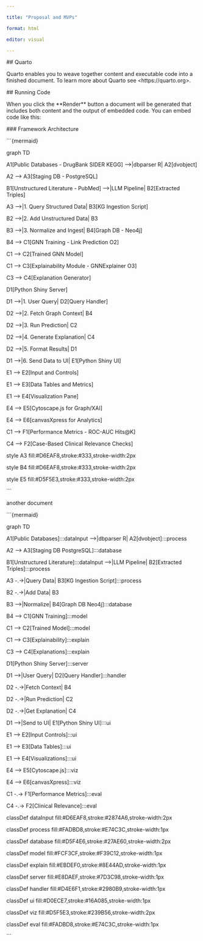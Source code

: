 ```yaml
---

title: "Proposal and MVPs"

format: html

editor: visual

---
```


\## Quarto

Quarto enables you to weave together content and executable code into a finished document. To learn more about Quarto see \<https://quarto.org\>.

\## Running Code

When you click the \*\*Render\*\* button a document will be generated that includes both content and the output of embedded code. You can embed code like this:

\### Framework Architecture

\`\`\`{mermaid}

graph TD

A1\[Public Databases - DrugBank SIDER KEGG\] --\>\|dbparser R\| A2\[dvobject\]

A2 --\> A3\[Staging DB - PostgreSQL\]

B1\[Unstructured Literature - PubMed\] --\>\|LLM Pipeline\| B2\[Extracted Triples\]

A3 --\>\|1. Query Structured Data\| B3\[KG Ingestion Script\]

B2 --\>\|2. Add Unstructured Data\| B3

B3 --\>\|3. Normalize and Ingest\| B4\[Graph DB - Neo4j\]

B4 --\> C1\[GNN Training - Link Prediction O2\]

C1 --\> C2\[Trained GNN Model\]

C1 --\> C3\[Explainability Module - GNNExplainer O3\]

C3 --\> C4\[Explanation Generator\]

D1\[Python Shiny Server\]

D1 --\>\|1. User Query\| D2\[Query Handler\]

D2 --\>\|2. Fetch Graph Context\| B4

D2 --\>\|3. Run Prediction\| C2

D2 --\>\|4. Generate Explanation\| C4

D2 --\>\|5. Format Results\| D1

D1 --\>\|6. Send Data to UI\| E1\[Python Shiny UI\]

E1 --\> E2\[Input and Controls\]

E1 --\> E3\[Data Tables and Metrics\]

E1 --\> E4\[Visualization Pane\]

E4 --\> E5\[Cytoscape.js for Graph/XAI\]

E4 --\> E6\[canvasXpress for Analytics\]

C1 --\> F1\[Performance Metrics - ROC-AUC Hits\@K\]

C4 --\> F2\[Case-Based Clinical Relevance Checks\]

style A3 fill:#D6EAF8,stroke:#333,stroke-width:2px

style B4 fill:#D6EAF8,stroke:#333,stroke-width:2px

style E5 fill:#D5F5E3,stroke:#333,stroke-width:2px

\`\`\`

another document

\`\`\`{mermaid}

graph TD

A1\[Public Databases\]:::dataInput --\>\|dbparser R\| A2\[dvobject\]:::process

A2 --\> A3\[Staging DB PostgreSQL\]:::database

B1\[Unstructured Literature\]:::dataInput --\>\|LLM Pipeline\| B2\[Extracted Triples\]:::process

A3 -.-\>\|Query Data\| B3\[KG Ingestion Script\]:::process

B2 -.-\>\|Add Data\| B3

B3 --\>\|Normalize\| B4\[Graph DB Neo4j\]:::database

B4 --\> C1\[GNN Training\]:::model

C1 --\> C2\[Trained Model\]:::model

C1 --\> C3\[Explainability\]:::explain

C3 --\> C4\[Explanations\]:::explain

D1\[Python Shiny Server\]:::server

D1 --\>\|User Query\| D2\[Query Handler\]:::handler

D2 -.-\>\|Fetch Context\| B4

D2 -.-\>\|Run Prediction\| C2

D2 -.-\>\|Get Explanation\| C4

D1 --\>\|Send to UI\| E1\[Python Shiny UI\]:::ui

E1 --\> E2\[Input Controls\]:::ui

E1 --\> E3\[Data Tables\]:::ui

E1 --\> E4\[Visualizations\]:::ui

E4 --\> E5\[Cytoscape.js\]:::viz

E4 --\> E6\[canvasXpress\]:::viz

C1 -.-\> F1\[Performance Metrics\]:::eval

C4 -.-\> F2\[Clinical Relevance\]:::eval

classDef dataInput fill:#D6EAF8,stroke:#2874A6,stroke-width:2px

classDef process fill:#FADBD8,stroke:#E74C3C,stroke-width:1px

classDef database fill:#D5F4E6,stroke:#27AE60,stroke-width:2px

classDef model fill:#FCF3CF,stroke:#F39C12,stroke-width:1px

classDef explain fill:#EBDEF0,stroke:#8E44AD,stroke-width:1px

classDef server fill:#E8DAEF,stroke:#7D3C98,stroke-width:1px

classDef handler fill:#D4E6F1,stroke:#2980B9,stroke-width:1px

classDef ui fill:#D0ECE7,stroke:#16A085,stroke-width:1px

classDef viz fill:#D5F5E3,stroke:#239B56,stroke-width:2px

classDef eval fill:#FADBD8,stroke:#E74C3C,stroke-width:1px

\`\`\`
